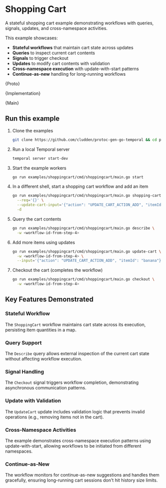 

# Shopping Cart

A stateful shopping cart example demonstrating workflows with queries, signals, updates, and cross-namespace activities.

This example showcases:
- **Stateful workflows** that maintain cart state across updates
- **Queries** to inspect current cart contents
- **Signals** to trigger checkout
- **Updates** to modify cart contents with validation
- **Cross-namespace execution** with update-with-start patterns
- **Continue-as-new** handling for long-running workflows

<CodeBlock language="protobuf" title="shoppingcart.proto">{Proto}</CodeBlock>

<CodeBlock language="go" title="workflows.go">{Implementation}</CodeBlock>

<CodeBlock language="go" title="main.go">{Main}</CodeBlock>


## Run this example

1. Clone the examples
    ```sh
    git clone https://github.com/cludden/protoc-gen-go-temporal && cd protoc-gen-go-temporal
    ```
2. Run a local Temporal server
    ```sh
    temporal server start-dev
    ```
3. Start the example workers
    ```sh
    go run examples/shoppingcart/cmd/shoppingcart/main.go start
    ```
4. In a different shell, start a shopping cart workflow and add an item
    ```sh
    go run examples/shoppingcart/cmd/shoppingcart/main.go shopping-cart-with-update-cart \
      --req='{}' \
      --update-cart-input='{"action": "UPDATE_CART_ACTION_ADD", "itemId": "apple"}' \
      -d
    ```
5. Query the cart contents
    ```sh
    go run examples/shoppingcart/cmd/shoppingcart/main.go describe \
      -w <workflow-id-from-step-4>
    ```
6. Add more items using updates
    ```sh
    go run examples/shoppingcart/cmd/shoppingcart/main.go update-cart \
      -w <workflow-id-from-step-4> \
      --input='{"action": "UPDATE_CART_ACTION_ADD", "itemId": "banana"}'
    ```
7. Checkout the cart (completes the workflow)
    ```sh
    go run examples/shoppingcart/cmd/shoppingcart/main.go checkout \
      -w <workflow-id-from-step-4>
    ```

## Key Features Demonstrated

### Stateful Workflow
The `ShoppingCart` workflow maintains cart state across its execution, persisting item quantities in a map.

### Query Support
The `Describe` query allows external inspection of the current cart state without affecting workflow execution.

### Signal Handling
The `Checkout` signal triggers workflow completion, demonstrating asynchronous communication patterns.

### Update with Validation
The `UpdateCart` update includes validation logic that prevents invalid operations (e.g., removing items not in the cart).

### Cross-Namespace Activities
The example demonstrates cross-namespace execution patterns using update-with-start, allowing workflows to be initiated from different namespaces.

### Continue-as-New
The workflow monitors for continue-as-new suggestions and handles them gracefully, ensuring long-running cart sessions don't hit history size limits.